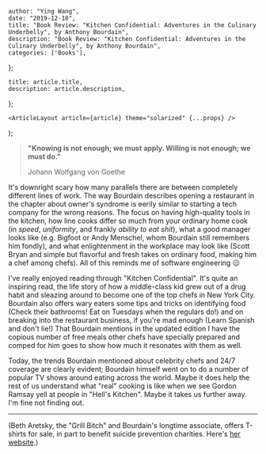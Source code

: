 

    author: "Ying Wang",
    date: "2019-12-10",
    title: "Book Review: "Kitchen Confidential: Adventures in the Culinary Underbelly", by Anthony Bourdain",
    description: "Book Review: "Kitchen Confidential: Adventures in the Culinary Underbelly", by Anthony Bourdain",
    categories: ['Books'],
};

    title: article.title,
    description: article.description,
};

    <ArticleLayout article={article} theme="solarized" {...props} />
);


> **"Knowing is not enough; we must apply. Willing is not enough; we must do."**
>
> Johann Wolfgang von Goethe

It's downright scary how many parallels there are between completely different
lines of work. The way Bourdain describes opening a restaurant in the chapter
about owner's syndrome is eerily similar to starting a tech company for the
wrong reasons. The focus on having high-quality tools in the kitchen, how line
cooks differ so much from your ordinary home cook (in *speed*, *uniformity*, and
frankly *ability to eat shit*), what a good manager looks like (e.g. Bigfoot or
Andy Menschel, whom Bourdain still remembers him fondly), and what enlightenment
in the workplace may look like (Scott Bryan and simple but flavorful and fresh
takes on ordinary food, making him a chef among chefs). All of this reminds me
of software engineering :expressionless:

I've really enjoyed reading through "Kitchen Confidential". It's quite an
inspiring read, the life story of how a middle-class kid grew out of a drug
habit and sleazing around to become one of the top chefs in New York City.
Bourdain also offers wary eaters some tips and tricks on identifying food (Check
their bathrooms! Eat on Tuesdays when the regulars do!) and on breaking into the
restaurant business, if you're mad enough (Learn Spanish and don't lie!) That
Bourdain mentions in the updated edition I have the copious number of free meals
other chefs have specially prepared and comped for him goes to show how much it
resonates with them as well.

Today, the trends Bourdain mentioned about celebrity chefs and 24/7 coverage are
clearly evident; Bourdain himself went on to do a number of popular TV shows
around eating across the world. Maybe it does help the rest of us understand
what "real" cooking is like when we see Gordon Ramsay yell at people in "Hell's
Kitchen". Maybe it takes us further away. I'm fine not finding out.

__________

(Beth Aretsky, the "Grill Bitch" and Bourdain's longtime associate, offers
T-shirts for sale, in part to benefit suicide prevention charities. Here's [her
website](https://grillbitch.org/).)
